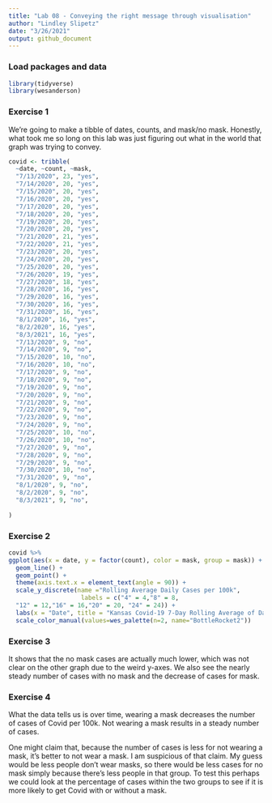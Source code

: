 ```yaml
---
title: "Lab 08 - Conveying the right message through visualisation"
author: "Lindley Slipetz"
date: "3/26/2021"
output: github_document
---
```


### Load packages and data

```r
library(tidyverse) 
library(wesanderson)
```

### Exercise 1

We're going to make a tibble of dates, counts, and mask/no mask. Honestly, what took me so long on this lab was just figuring out what in the world that graph was trying to convey.

```r
covid <- tribble(
  ~date, ~count, ~mask,
  "7/13/2020", 23, "yes",
  "7/14/2020", 20, "yes", 
  "7/15/2020", 20, "yes",
  "7/16/2020", 20, "yes",
  "7/17/2020", 20, "yes", 
  "7/18/2020", 20, "yes",
  "7/19/2020", 20, "yes",
  "7/20/2020", 20, "yes", 
  "7/21/2020", 21, "yes",
  "7/22/2020", 21, "yes",
  "7/23/2020", 20, "yes",
  "7/24/2020", 20, "yes",
  "7/25/2020", 20, "yes",
  "7/26/2020", 19, "yes", 
  "7/27/2020", 18, "yes",
  "7/28/2020", 16, "yes",
  "7/29/2020", 16, "yes", 
  "7/30/2020", 16, "yes",
  "7/31/2020", 16, "yes",
  "8/1/2020", 16, "yes", 
  "8/2/2020", 16, "yes",
  "8/3/2021", 16, "yes",
  "7/13/2020", 9, "no",
  "7/14/2020", 9, "no", 
  "7/15/2020", 10, "no",
  "7/16/2020", 10, "no",
  "7/17/2020", 9, "no", 
  "7/18/2020", 9, "no",
  "7/19/2020", 9, "no",
  "7/20/2020", 9, "no", 
  "7/21/2020", 9, "no",
  "7/22/2020", 9, "no",
  "7/23/2020", 9, "no",
  "7/24/2020", 9, "no",
  "7/25/2020", 10, "no",
  "7/26/2020", 10, "no", 
  "7/27/2020", 9, "no",
  "7/28/2020", 9, "no",
  "7/29/2020", 9, "no", 
  "7/30/2020", 10, "no",
  "7/31/2020", 9, "no",
  "8/1/2020", 9, "no", 
  "8/2/2020", 9, "no",
  "8/3/2021", 9, "no",
   
)
```

### Exercise 2

```r
covid %>%
ggplot(aes(x = date, y = factor(count), color = mask, group = mask)) + 
  geom_line() +
  geom_point() +
  theme(axis.text.x = element_text(angle = 90)) +
  scale_y_discrete(name ="Rolling Average Daily Cases per 100k", 
                    labels = c("4" = 4,"8" = 8,
  "12" = 12,"16" = 16,"20" = 20, "24" = 24)) +
  labs(x = "Date", title = "Kansas Covid-19 7-Day Rolling Average of Daily Cases per 100k") +
  scale_color_manual(values=wes_palette(n=2, name="BottleRocket2"))
```

### Exercise 3

It shows that the no mask cases are actually much lower, which was not clear on the other graph due to the weird y-axes. We also see the nearly steady number of cases with no mask and the decrease of cases for mask.

### Exercise 4 

What the data tells us is over time, wearing a mask decreases the number of cases of Covid per 100k. Not wearing a mask results in a steady number of cases.

One might claim that, because the number of cases is less for not wearing a mask, it's better to not wear a mask. I am suspicious of that claim. My guess would be less people don't wear masks, so there would be less cases for no mask simply because there's less people in that group. To test this perhaps we could look at the percentage of cases within the two groups to see if it is more likely to get Covid with or without a mask.

